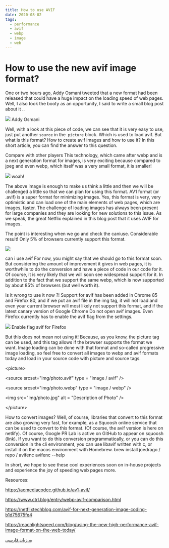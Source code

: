 ```yaml
---
title: How to use AVIF
date: 2020-08-02
tags:
  - performance
  - avif
  - webp
  - image
  - web
---
```


# How to use the new avif image format?

One or two hours ago, Addy Osmani tweeted that a new format had been released that could have a huge impact on the loading speed of web pages.
Well, I also took the booty as an opportunity, I said to write a small blog post about it ..


<img src="https://files.virgool.io/upload/users/33820/posts/czzk5dgiu6aq/mhnvmxsgmbd4.png" />
Addy Osmani


Well, with a look at this piece of code, we can see that it is very easy to use, just put another `source` in the` picture` block. Which is used to load avif. But what is this format? How to create avif images and how to use it? In this short article, you can find the answer to this question.


Compare with other players
This technology, which came after webp and is a next generation format for images, is very exciting because compared to jpeg and even webp, which itself was a very small format, it is smaller!

<img src="https://files.virgool.io/upload/users/33820/posts/czzk5dgiu6aq/pdjmuxmbt21c.png" />
woah!

The above image is enough to make us think a little and then we will be challenged a little so that we can plan for using this format. AV1 format (or .avif) is a super format for minimizing images.
Yes, this format is very, very optimistic and can load one of the main elements of web pages, which are images, faster. The challenge of loading images has always been present for large companies and they are looking for new solutions to this issue. As we speak, the great Netflix explained in this blog post that it uses AVIF for images.


The point is interesting when we go and check the caniuse. Considerable result! Only 5% of browsers currently support this format.

<img src="https://files.virgool.io/upload/users/33820/posts/czzk5dgiu6aq/tvcjuwmxmdk7.png" />

can i use avif
For now, you might say that we should go to this format soon. But considering the amount of improvement it gives in web pages, it is worthwhile to do the conversion and have a piece of code in our code for it.
Of course, it is very likely that we will soon see widespread support for it. In addition to the fact that we support the same webp, which is now supported by about 85% of browsers (but well worth it).


Is it wrong to use it now ?!
Support for avif has been added in Chrome 85 and Firefox 80, and if we put an avif file in the img tag, it will not load and even your current browser will most likely not support this format, and if the latest canary version of Google Chrome Do not open avif images. Even Firefox currently has to enable the avif flag from the settings.

<img src="https://files.virgool.io/upload/users/33820/posts/czzk5dgiu6aq/jrw1uvkg8bf9.webp" />
Enable flag avif for Firefox


But this does not mean not using it! Because, as you know, the picture tag can be used, and this tag allows if the browser supports the format we want. Image loading can be done with that format and so-called progressive image loading, so feel free to convert all images to webp and avif formats today and load in your source code with picture and source tags.

&lt;picture&gt;

&lt;source srcset=&quot;img/photo.avif&quot; type = &quot;image / avif&quot; /&gt;

&lt;source srcset=&quot;img/photo.webp&quot; type = &quot;image / webp&quot; /&gt;

&lt;img src=&quot;img/photo.jpg&quot; alt = &quot;Description of Photo&quot; /&gt;

&lt;/picture&gt;


How to convert images?
Well, of course, libraries that convert to this format are also growing very fast, for example, as a Squoosh online service that can be used to convert to this format. (Of course, the avif version is here on netlify). Of course, Google PR Lab is active on GitHub to appear on squoosh (link).
If you want to do this conversion programmatically, or you can do this conversion in the cli environment, you can use libavif written with c, or install it on the macos environment with Homebrew.
brew install joedrago / repo / avifenc
avifenc --help


In short, we hope to see these cool experiences soon on in-house projects and experience the joy of speeding web pages more.




Resources:

https://aomediacodec.github.io/av1-avif/

https://www.ctrl.blog/entry/webp-avif-comparison.html

https://netflixtechblog.com/avif-for-next-generation-image-coding-b1d75675fe4

https://reachlightspeed.com/blog/using-the-new-high-performance-avif-image-format-on-the-web-today/



<span dir="rtl" className="-vazir">
<a href="https://vrgl.ir/EKt7v" target="_blank" >به زبان فارسی</a>
</span>
